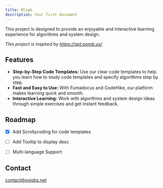 ```yaml
---
title: Nlogk
description: Your first document
---
```


This project is designed to provide an enjoyable and interactive learning experience for algorithms and system design. 

*This project is inspired by https://gpt.pomb.us/*

## Features

- **Step-by-Step Code Templates:** Use our clear code templates to help you learn how to study code templates and specify algorithms step by step.
- **Fast and Easy to Use:** With Fumadocus and CodeHike, our platform makes learning quick and smooth.
- **Interactive Learning:** Work with algorithms and system design ideas through simple exercises and get instant feedback.


## Roadmap

- [x] Add Scrollycoding for code templates
- [ ] Add Tooltip to display desc
- [ ] Multi-language Support


## Contact

contact@osjobs.net

